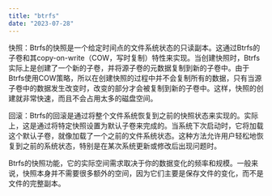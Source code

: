 ```yaml
---
title: "btrfs"
date: "2023-07-28"
---
```


快照：Btrfs的快照是一个给定时间点的文件系统状态的只读副本。这通过Btrfs的子卷和其copy-on-write（COW，写时复制）特性来实现。当创建快照时，Btrfs实际上是创建了一个新的子卷，并将源子卷的元数据复制到新的子卷中。由于Btrfs使用COW策略，所以在创建快照的过程中并不会复制所有的数据，只有当源子卷中的数据发生改变时，改变的部分才会被复制到新的子卷中。这样，快照的创建就非常快速，而且不会占用太多的磁盘空间。

回滚：Btrfs的回滚是通过将整个文件系统恢复到之前的快照状态来实现的。实际上，这是通过将特定快照设置为默认子卷来完成的。当系统下次启动时，它将加载这个默认子卷，就像加载了一个之前的文件系统状态。这种方法允许用户轻松地恢复到之前的系统状态，特别是在某次系统更新或修改后出现问题时。

Btrfs的快照功能，它的实际空间需求取决于你的数据变化的频率和规模。一般来说，快照本身并不需要很多额外的空间，因为它们主要是保存文件的变化，而不是文件的完整副本。